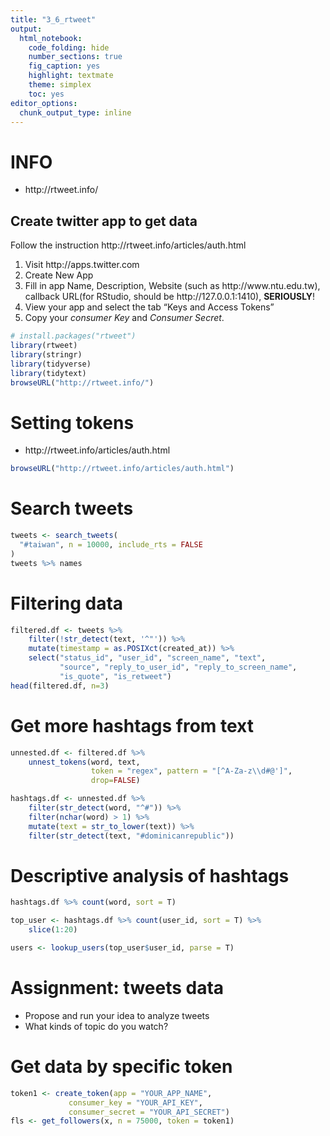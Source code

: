 ```yaml
---
title: "3_6_rtweet"
output: 
  html_notebook: 
    code_folding: hide
    number_sections: true
    fig_caption: yes
    highlight: textmate
    theme: simplex
    toc: yes
editor_options: 
  chunk_output_type: inline
---
```


# INFO
* http://rtweet.info/

## Create twitter app to get data 

Follow the instruction http://rtweet.info/articles/auth.html

1. Visit http://apps.twitter.com
2. Create New App
3. Fill in app Name, Description, Website (such as http://www.ntu.edu.tw), callback URL(for RStudio, should be http://127.0.0.1:1410), **SERIOUSLY**!
4. View your app and select the tab "Keys and Access Tokens"
5. Copy your *consumer Key* and *Consumer Secret*. 


```r
# install.packages("rtweet")
library(rtweet)
library(stringr)
library(tidyverse)
library(tidytext)
browseURL("http://rtweet.info/")
```

# Setting tokens
* http://rtweet.info/articles/auth.html
```r
browseURL("http://rtweet.info/articles/auth.html")
```


# Search tweets
```r
tweets <- search_tweets(
  "#taiwan", n = 10000, include_rts = FALSE
)
tweets %>% names
```

# Filtering data
```r
filtered.df <- tweets %>%
    filter(!str_detect(text, '^"')) %>%
	mutate(timestamp = as.POSIXct(created_at)) %>%
	select("status_id", "user_id", "screen_name", "text", 
		   "source", "reply_to_user_id", "reply_to_screen_name",
		   "is_quote", "is_retweet")
head(filtered.df, n=3)
```

# Get more hashtags from text
```r
unnested.df <- filtered.df %>%
    unnest_tokens(word, text, 
                  token = "regex", pattern = "[^A-Za-z\\d#@']", 
                  drop=FALSE) 

hashtags.df <- unnested.df %>%
	filter(str_detect(word, "^#")) %>%
	filter(nchar(word) > 1) %>%
	mutate(text = str_to_lower(text)) %>%
	filter(str_detect(text, "#dominicanrepublic"))
```


# Descriptive analysis of hashtags
```r
hashtags.df %>% count(word, sort = T)

top_user <- hashtags.df %>% count(user_id, sort = T) %>%
	slice(1:20)

users <- lookup_users(top_user$user_id, parse = T)

```

# Assignment: tweets data
* Propose and run your idea to analyze tweets
* What kinds of topic do you watch?


# Get data by specific token
```r
token1 <- create_token(app = "YOUR_APP_NAME",
             consumer_key = "YOUR_API_KEY",
             consumer_secret = "YOUR_API_SECRET")
fls <- get_followers(x, n = 75000, token = token1)
```




